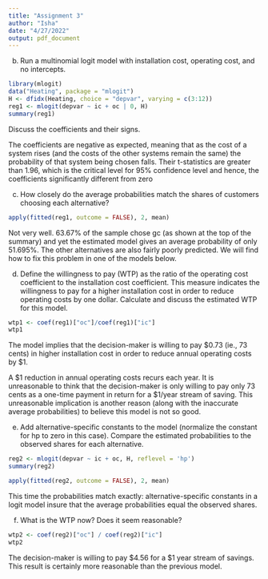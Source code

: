```yaml
---
title: "Assignment 3"
author: "Isha"
date: "4/27/2022"
output: pdf_document
---
```

b. Run a multinomial logit model with installation cost, operating cost, and no intercepts.
```r
library(mlogit)
data("Heating", package = "mlogit")
H <- dfidx(Heating, choice = "depvar", varying = c(3:12))
reg1 <- mlogit(depvar ~ ic + oc | 0, H)
summary(reg1)
```
Discuss the coefficients and their signs.

The coefficients are negative as expected, meaning that as the cost of a system rises (and the costs of the other systems remain the same) the probability of that system being chosen falls.
Their t-statistics are greater than 1.96, which is the critical level for 95% confidence level and hence, the coefficients significantly different from zero


c. How closely do the average probabilities match the shares of customers choosing each alternative?
```r
apply(fitted(reg1, outcome = FALSE), 2, mean)
```
Not very well. 63.67% of the sample chose gc (as shown at the top of the summary) and yet the estimated model gives an average probability of only 51.695%. The other alternatives are also fairly poorly predicted. We will find how to fix this problem in one of the models below.

d. Define the willingness to pay (WTP) as the ratio of the operating cost coefficient to the installation
cost coefficient. This measure indicates the willingness to pay for a higher installation cost in order to
reduce operating costs by one dollar. Calculate and discuss the estimated WTP for this model.

```r
wtp1 <- coef(reg1)["oc"]/coef(reg1)["ic"]
wtp1
```
The model implies that the decision-maker is willing to pay $0.73 (ie., 73 cents) in higher installation cost in order to reduce annual operating costs by $1.

A $1 reduction in annual operating costs recurs each year. It is unreasonable to think that the decision-maker is only willing to pay only 73 cents as a one-time payment in return for a $1/year stream of saving. This unreasonable implication is another reason (along with the inaccurate average probabilities) to believe this model is not so good.


e. Add alternative-specific constants to the model (normalize the constant for hp to zero in this case).
Compare the estimated probabilities to the observed shares for each alternative.

```r
reg2 <- mlogit(depvar ~ ic + oc, H, reflevel = 'hp')
summary(reg2)

apply(fitted(reg2, outcome = FALSE), 2, mean)
```
This time the probabilities  match exactly: alternative-specific constants in a logit model insure that the average probabilities equal the observed shares.

f. What is the WTP now? Does it seem reasonable?

```r
wtp2 <- coef(reg2)["oc"] / coef(reg2)["ic"]
wtp2
```
The decision-maker is willing to pay $4.56 for a $1 year stream of savings. This result is certainly more reasonable than the previous model.

